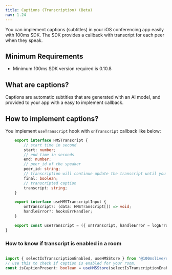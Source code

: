 ```yaml
---
title: Captions (Transcription) (Beta)
nav: 1.24
---
```


You can implement captions (subtitles) in your iOS conferencing app easily with 100ms SDK. The SDK provides a callback with transcript for each peer when they speak.

## Minimum Requirements

-   Minimum 100ms SDK version required is 0.10.8

## What are captions?

Captions are automatic subtitles that are generated with an AI model, and provided to your app with a easy to implement callback.

## How to implement captions?

You implement `useTranscript` hook with `onTranscript` callback like below:

```ts
    export interface HMSTranscript {
        // start time in second
        start: number;
        // end time in seconds
        end: number;
        // peer_id of the speaker
        peer_id: string;
        // transcription will continue update the transcript until you receive final keyword
        final: boolean;
        // transcripted caption
        transcript: string;
    }

    export interface useHMSTranscriptInput {
        onTranscript?: (data: HMSTranscript[]) => void;
        handleError?: hooksErrHandler;
    }

    export const useTranscript = ({ onTranscript, handleError = logErrorHandler }: useHMSTranscriptInput);
}
```

### How to know if transcript is enabled in a room

```ts

import { selectIsTranscriptionEnabled, useHMSStore } from '@100mslive/react-sdk';
// use this to check if caption is enabled for your room.
const isCaptionPresent: boolean = useHMSStore(selectIsTranscriptionEnabled);

```